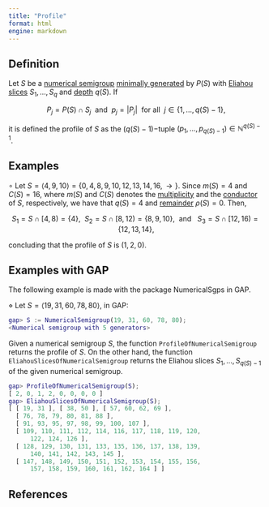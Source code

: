 ```yaml
---
title: "Profile"
format: html
engine: markdown
---
```


<!-- Wilf_conjecture_Macaulay_Shalom_Eliahou -->

## Definition

Let $S$ be a [numerical semigroup](Numerical-semigroup.qmd) [minimally generated](Minimal-set-of-generators.qmd) by $P(S)$ with [Eliahou slices](Eliahou-slices.qmd) $S_1, \ldots, S_q$ and [depth](Depth-and-remainder.qmd) $q(S)$. If

$$
P_j = P(S) \cap S_j ~~ \text{and} ~~ p_j = |P_j| ~~ \text{for all } ~ j \in \{1, \ldots, q(S)-1\},
$$

it is defined the profile of $S$ as the $(q(S)-1)-$tuple $(p_1, \ldots, p_{q(S)-1}) \in \mathbb{N}^{q(S) - 1}$.

## Examples

$\circ$ Let $S = \langle 4, 9, 10 \rangle = \{ 0, 4, 8, 9, 10, 12, 13, 14, 16, \rightarrow\}$. Since $m(S) = 4$ and $C(S) = 16$, where $m(S)$ and $C(S)$ denotes the [multiplicity](Multiplicity.qmd) and the [conductor](Conductor.qmd) of $S$, respectively, we have that $q(S) = 4$ and [remainder](Depth-and-remainder.qmd) $\rho(S) = 0$. Then,

$$
S_1 = S \cap [4, 8) = \{4\}, ~~ S_2 = S \cap [8, 12) = \{8,9,10\}, ~~ \text{and } ~~ S_3 = S \cap [12, 16) = \{12,13,14\},
$$

concluding that the profile of $S$ is $(1, 2, 0)$.

## Examples with GAP

The following example is made with the package NumericalSgps in GAP.

$\diamond$ Let $S = \langle 19, 31, 60, 78, 80 \rangle$, in GAP:

``` gap
gap> S := NumericalSemigroup(19, 31, 60, 78, 80);
<Numerical semigroup with 5 generators>
```

Given a numerical semigroup $S$, the function `ProfileOfNumericalSemigroup` returns the profile of $S$. On the other hand, the function `EliahouSlicesOfNumericalSemigroup` returns the Eliahou slices $S_1, \ldots, S_{q(S)-1}$ of the given numerical semigroup.

``` gap
gap> ProfileOfNumericalSemigroup(S);
[ 2, 0, 1, 2, 0, 0, 0, 0 ]
gap> EliahouSlicesOfNumericalSemigroup(S);
[ [ 19, 31 ], [ 38, 50 ], [ 57, 60, 62, 69 ],
  [ 76, 78, 79, 80, 81, 88 ],
  [ 91, 93, 95, 97, 98, 99, 100, 107 ],
  [ 109, 110, 111, 112, 114, 116, 117, 118, 119, 120,
      122, 124, 126 ],
  [ 128, 129, 130, 131, 133, 135, 136, 137, 138, 139,
      140, 141, 142, 143, 145 ],
  [ 147, 148, 149, 150, 151, 152, 153, 154, 155, 156,
      157, 158, 159, 160, 161, 162, 164 ] ]
```

## References
